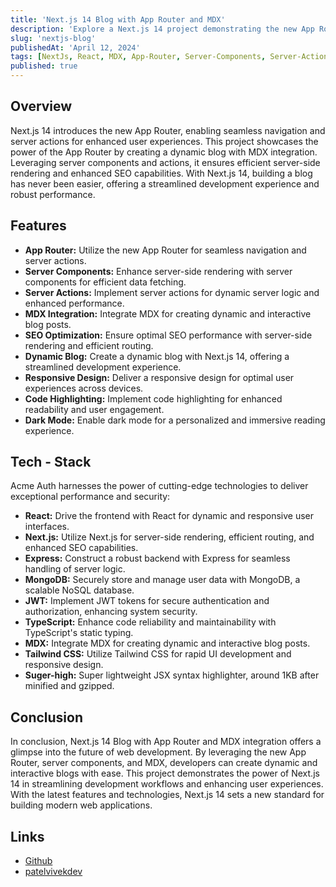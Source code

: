 ```yaml
---
title: 'Next.js 14 Blog with App Router and MDX'
description: 'Explore a Next.js 14 project demonstrating the new App Router, server actions, and MDX integration for streamlined blog creation.'
slug: 'nextjs-blog'
publishedAt: 'April 12, 2024'
tags: [NextJs, React, MDX, App-Router, Server-Components, Server-Actions, Blog]
published: true
---
```


## Overview

Next.js 14 introduces the new App Router, enabling seamless navigation and server actions for enhanced user experiences. This project showcases the power of the App Router by creating a dynamic blog with MDX integration. Leveraging server components and actions, it ensures efficient server-side rendering and enhanced SEO capabilities. With Next.js 14, building a blog has never been easier, offering a streamlined development experience and robust performance.

## Features

- **App Router:** Utilize the new App Router for seamless navigation and server actions.
- **Server Components:** Enhance server-side rendering with server components for efficient data fetching.
- **Server Actions:** Implement server actions for dynamic server logic and enhanced performance.
- **MDX Integration:** Integrate MDX for creating dynamic and interactive blog posts.
- **SEO Optimization:** Ensure optimal SEO performance with server-side rendering and efficient routing.
- **Dynamic Blog:** Create a dynamic blog with Next.js 14, offering a streamlined development experience.
- **Responsive Design:** Deliver a responsive design for optimal user experiences across devices.
- **Code Highlighting:** Implement code highlighting for enhanced readability and user engagement.
- **Dark Mode:** Enable dark mode for a personalized and immersive reading experience.

## Tech - Stack

Acme Auth harnesses the power of cutting-edge technologies to deliver exceptional performance and security:

- **React:** Drive the frontend with React for dynamic and responsive user interfaces.
- **Next.js:** Utilize Next.js for server-side rendering, efficient routing, and enhanced SEO capabilities.
- **Express:** Construct a robust backend with Express for seamless handling of server logic.
- **MongoDB:** Securely store and manage user data with MongoDB, a scalable NoSQL database.
- **JWT:** Implement JWT tokens for secure authentication and authorization, enhancing system security.
- **TypeScript:** Enhance code reliability and maintainability with TypeScript's static typing.
- **MDX:** Integrate MDX for creating dynamic and interactive blog posts.
- **Tailwind CSS:** Utilize Tailwind CSS for rapid UI development and responsive design.
- **Suger-high:** Super lightweight JSX syntax highlighter, around 1KB after minified and gzipped.

## Conclusion

In conclusion, Next.js 14 Blog with App Router and MDX integration offers a glimpse into the future of web development. By leveraging the new App Router, server components, and MDX, developers can create dynamic and interactive blogs with ease. This project demonstrates the power of Next.js 14 in streamlining development workflows and enhancing user experiences. With the latest features and technologies, Next.js 14 sets a new standard for building modern web applications.

## Links

- [Github](https://github.com/patelvivekdev/patelvivek.dev)
- [patelvivekdev](https://patelvivek.dev/blog)

